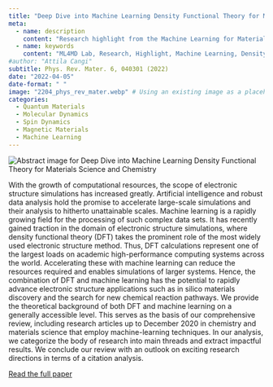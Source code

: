 ```yaml
---
title: "Deep Dive into Machine Learning Density Functional Theory for Materials Science and Chemistry"
meta:
  - name: description
    content: "Research highlight from the Machine Learning for Materials Design (ML4MD) Lab: Deep Dive into Machine Learning Density Functional Theory for Materials Science and Chemistry."
  - name: keywords
    content: "ML4MD Lab, Research, Highlight, Machine Learning, Density Functional Theory, Materials Science, Chemistry"
#author: "Attila Cangi"
subtitle: Phys. Rev. Mater. 6, 040301 (2022)
date: "2022-04-05"
date-format: " "
image: "2204_phys_rev_mater.webp" # Using an existing image as a placeholder
categories:
  - Quantum Materials
  - Molecular Dynamics
  - Spin Dynamics
  - Magnetic Materials
  - Machine Learning
---
```

![](2204_phys_rev_mater.webp){.overview alt="Abstract image for Deep Dive into Machine Learning Density Functional Theory for Materials Science and Chemistry"}

With the growth of computational resources, the scope of electronic structure simulations has increased greatly. Artificial intelligence and robust data analysis hold the promise to accelerate large-scale simulations and their analysis to hitherto unattainable scales. Machine learning is a rapidly growing field for the processing of such complex data sets. It has recently gained traction in the domain of electronic structure simulations, where density functional theory (DFT) takes the prominent role of the most widely used electronic structure method. Thus, DFT calculations represent one of the largest loads on academic high-performance computing systems across the world. Accelerating these with machine learning can reduce the resources required and enables simulations of larger systems. Hence, the combination of DFT and machine learning has the potential to rapidly advance electronic structure applications such as in silico materials discovery and the search for new chemical reaction pathways. We provide the theoretical background of both DFT and machine learning on a generally accessible level. This serves as the basis of our comprehensive review, including research articles up to December 2020 in chemistry and materials science that employ machine-learning techniques. In our analysis, we categorize the body of research into main threads and extract impactful results. We conclude our review with an outlook on exciting research directions in terms of a citation analysis.

[Read the full paper](https://doi.org/10.1103/PhysRevMaterials.6.040301){target="_blank"}
